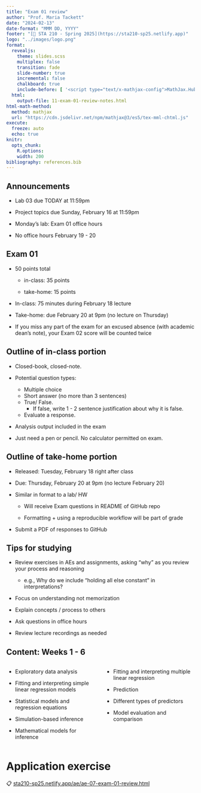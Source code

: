 ```yaml
---
title: "Exam 01 review"
author: "Prof. Maria Tackett"
date: "2024-02-13"
date-format: "MMM DD, YYYY"
footer: "[🔗 STA 210 - Spring 2025](https://sta210-sp25.netlify.app)"
logo: "../images/logo.png"
format: 
  revealjs: 
    theme: slides.scss
    multiplex: false
    transition: fade
    slide-number: true
    incremental: false 
    chalkboard: true
    include-before: [ '<script type="text/x-mathjax-config">MathJax.Hub.Config({tex2jax: {enableAssistiveMml: false}});</script>']
  html: 
    output-file: 11-exam-01-review-notes.html
html-math-method:
  method: mathjax
  url: "https://cdn.jsdelivr.net/npm/mathjax@3/es5/tex-mml-chtml.js"
execute:
  freeze: auto
  echo: true
knitr:
  opts_chunk: 
    R.options:      
    width: 200
bibliography: references.bib
---
```


## Announcements {.midi}

-   Lab 03 due TODAY at 11:59pm

-   Project topics due Sunday, February 16 at 11:59pm

-   Monday's lab: Exam 01 office hours

-   No office hours February 19 - 20

## Exam 01

-   50 points total

    -   in-class: 35 points

    -   take-home: 15 points

-   In-class: 75 minutes during February 18 lecture

-   Take-home: due February 20 at 9pm (no lecture on Thursday)

-   If you miss any part of the exam for an excused absence (with academic dean’s note), your Exam 02 score will be counted twice

## Outline of in-class portion {.midi}

-   Closed-book, closed-note.

-   Potential question types:

    -   Multiple choice
    -   Short answer (no more than 3 sentences)
    -   True/ False.
        -   If false, write 1 - 2 sentence justification about why it is false.
    -   Evaluate a response.

-   Analysis output included in the exam

-   Just need a pen or pencil. No calculator permitted on exam.

## Outline of take-home portion

-   Released: Tuesday, February 18 right after class

-   Due: Thursday, February 20 at 9pm (no lecture February 20)

-   Similar in format to a lab/ HW

    -   Will receive Exam questions in README of GitHub repo

    -   Formatting + using a reproducible workflow will be part of grade

-   Submit a PDF of responses to GitHub

## Tips for studying

-   Review exercises in AEs and assignments, asking “why” as you review your process and reasoning

    -   e.g., Why do we include “holding all else constant” in interpretations?

-   Focus on understanding not memorization

-   Explain concepts / process to others

-   Ask questions in office hours

-   Review lecture recordings as needed

## Content: Weeks 1 - 6

::::: columns
::: {.column width="50%"}
-   Exploratory data analysis

-   Fitting and interpreting simple linear regression models

-   Statistical models and regression equations

-   Simulation-based inference

-   Mathematical models for inference
:::

::: {.column width="50%"}
-   Fitting and interpreting multiple linear regression

-   Prediction

-   Different types of predictors

-   Model evaluation and comparison
:::
:::::

# Application exercise

::: appex
📋 [sta210-sp25.netlify.app/ae/ae-07-exam-01-review.html](../ae/ae-07-exam-01-review.html)
:::
